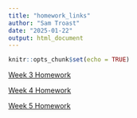```yaml
---
title: "homework_links"
author: "Sam Troast"
date: "2025-01-22"
output: html_document
---
```


```r
knitr::opts_chunk$set(echo = TRUE)
```
[Week 3 Homework](Homework3.html)

[Week 4 Homework](Homework4.html)

[Week 5 Homework](Homework5.html)
